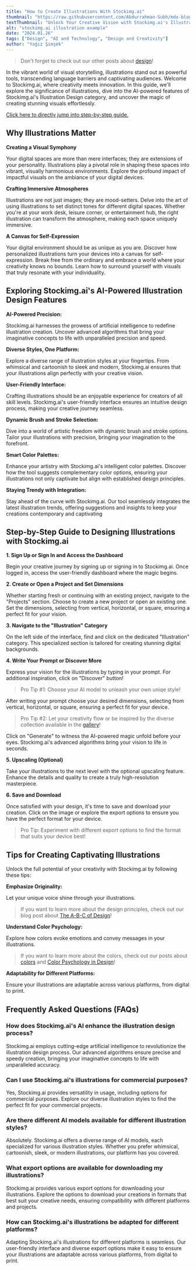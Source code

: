 ```yaml
---
title: "How to Create Illustrations With Stockimg.ai"
thumbnail: "https://raw.githubusercontent.com/Abdurrahman-Subh/mdx-blog/main/images/illustration.png"
textThumbnail: "Unlock Your Creative Vision with Stockimg.ai's Illustration Design: Dive into AI-Powered Artistry, Step-by-Step Guides, and Tips for Captivating Visuals. Transform Your Digital Ambiance effortlessly!"
alt: "stockimg.ai illustration example"
date: "2024.01.26"
tags: ["Design", "AI and Technology", "Design and Creativity"]
author: "Yağız Şimşek"
---
```


<CustomImage
    src="https://raw.githubusercontent.com/Abdurrahman-Subh/mdx-blog/main/images/illustration.png"
    alt="stockimg.ai illustration example"
/>

> Don't forget to check out our other posts about [design](https://stockimg.ai/blog/design)!

In the vibrant world of visual storytelling, illustrations stand out as powerful tools, transcending language barriers and captivating audiences. Welcome to Stockimg.ai, where creativity meets innovation. In this guide, we'll explore the significance of illustrations, dive into the AI-powered features of Stockimg.ai's Illustration Design category, and uncover the magic of creating stunning visuals effortlessly.

[Click here to directly jump into step-by-step guide.](https://stockimg.ai/blog/design/how-to-create-illustration-with-stockimg#step-by-step-guide-to-designing-illustrations-with-stockimgai)

## Why Illustrations Matter

**Creating a Visual Symphony**

Your digital spaces are more than mere interfaces; they are extensions of your personality. Illustrations play a pivotal role in shaping these spaces into vibrant, visually harmonious environments. Explore the profound impact of impactful visuals on the ambiance of your digital devices.

**Crafting Immersive Atmospheres**

Illustrations are not just images; they are mood-setters. Delve into the art of using illustrations to set distinct tones for different digital spaces. Whether you're at your work desk, leisure corner, or entertainment hub, the right illustration can transform the atmosphere, making each space uniquely immersive.

**A Canvas for Self-Expression**

Your digital environment should be as unique as you are. Discover how personalized illustrations turn your devices into a canvas for self-expression. Break free from the ordinary and embrace a world where your creativity knows no bounds. Learn how to surround yourself with visuals that truly resonate with your individuality.

## Exploring Stockimg.ai's AI-Powered Illustration Design Features

**AI-Powered Precision:**

Stockimg.ai harnesses the prowess of artificial intelligence to redefine illustration creation. Uncover advanced algorithms that bring your imaginative concepts to life with unparalleled precision and speed.

**Diverse Styles, One Platform:**

Explore a diverse range of illustration styles at your fingertips. From whimsical and cartoonish to sleek and modern, Stockimg.ai ensures that your illustrations align perfectly with your creative vision.

**User-Friendly Interface:**

Crafting illustrations should be an enjoyable experience for creators of all skill levels. Stockimg.ai's user-friendly interface ensures an intuitive design process, making your creative journey seamless.

**Dynamic Brush and Stroke Selection:**

Dive into a world of artistic freedom with dynamic brush and stroke options. Tailor your illustrations with precision, bringing your imagination to the forefront.

**Smart Color Palettes:**

Enhance your artistry with Stockimg.ai's intelligent color palettes. Discover how the tool suggests complementary color options, ensuring your illustrations not only captivate but align with established design principles.

**Staying Trendy with Integration:**

Stay ahead of the curve with Stockimg.ai. Our tool seamlessly integrates the latest illustration trends, offering suggestions and insights to keep your creations contemporary and captivating

## Step-by-Step Guide to Designing Illustrations with Stockimg.ai

**1. Sign Up or Sign In and Access the Dashboard**

<CustomImage
    src="https://raw.githubusercontent.com/Abdurrahman-Subh/mdx-blog/main/images/stockimg-home.png"
    alt="stockimg.ai home"
/>
Begin your creative journey by signing up or signing in to Stockimg.ai. Once logged in, access the user-friendly dashboard where the magic begins.

**2. Create or Open a Project and Set Dimensions**

<CustomImage
    src="https://raw.githubusercontent.com/Abdurrahman-Subh/mdx-blog/main/images/stockimg-dashboard.png"
    alt="stockimg.ai dashboard"
/>
Whether starting fresh or continuing with an existing project, navigate to the "Projects" section. Choose to create a new project or open an existing one. Set the dimensions, selecting from vertical, horizontal, or square, ensuring a perfect fit for your vision.

**3. Navigate to the "Illustration" Category**

<CustomImage
    src="https://raw.githubusercontent.com/Abdurrahman-Subh/mdx-blog/main/images/stockimg-illustration-category.png"
    alt="finding illustrations category"
/>
On the left side of the interface, find and click on the dedicated "Illustration" category. This specialized section is tailored for creating stunning digital backgrounds.

**4. Write Your Prompt or Discover More**

<CustomImage
    src="https://raw.githubusercontent.com/Abdurrahman-Subh/mdx-blog/main/images/stockimg-illustration-create.gif"
    alt="writing prompts and generating"
/>
Express your vision for the illustrations by typing in your prompt. For additional inspiration, click on "Discover" button!
> Pro Tip #1: Choose your AI model to unleash your own uniqe style!

After writing your prompt choose your desired dimensions, selecting from vertical, horizontal, or square, ensuring a perfect fit for your device.
> Pro Tip #2: Let your creativity flow or be inspired by the diverse collection available in the [gallery](https://stockimg.ai/blog/design)!

Click on "Generate" to witness the AI-powered magic unfold before your eyes. Stockimg.ai's advanced algorithms bring your vision to life in seconds.

**5. Upscaling (Optional)**

<CustomImage
    src="https://raw.githubusercontent.com/Abdurrahman-Subh/mdx-blog/main/images/stockimg-illustration-upscale.gif"
    alt="upscaling"
/>
Take your illustrations to the next level with the optional upscaling feature. Enhance the details and quality to create a truly high-resolution masterpiece.

**6. Save and Download**

<CustomImage
    src="https://raw.githubusercontent.com/Abdurrahman-Subh/mdx-blog/main/images/stockimg-illustration-download.gif"
    alt="saving"
/>
Once satisfied with your design, it's time to save and download your creation. Click on the image or explore the export options to ensure you have the perfect format for your device.

> Pro Tip: Experiment with different export options to find the format that suits your device best!

## Tips for Creating Captivating Illustrations

Unlock the full potential of your creativity with Stockimg.ai by following these tips:

**Emphasize Originality:**

Let your unique voice shine through your illustrations.

> If you want to learn more about the design principles, check out our blog post about [The A-B-C of Design](https://stockimg.ai/blog/design/the-abc-of-design)!

**Understand Color Psychology:**

Explore how colors evoke emotions and convey messages in your illustrations.

> If you want to learn more about the colors, check out our posts about [colors](https://stockimg.ai/blog/logo-color) and [Color Psychology in Design](https://stockimg.ai/blog/design/the-psychology-of-color-in-design)!

**Adaptability for Different Platforms:**

Ensure your illustrations are adaptable across various platforms, from digital to print.

## Frequently Asked Questions (FAQs)

### How does Stockimg.ai's AI enhance the illustration design process?
Stockimg.ai employs cutting-edge artificial intelligence to revolutionize the illustration design process. Our advanced algorithms ensure precise and speedy creation, bringing your imaginative concepts to life with unparalleled accuracy.

### Can I use Stockimg.ai's illustrations for commercial purposes?
Yes, Stockimg.ai provides versatility in usage, including options for commercial purposes. Explore our diverse illustration styles to find the perfect fit for your commercial projects.

### Are there different AI models available for different illustration styles?
Absolutely. Stockimg.ai offers a diverse range of AI models, each specialized for various illustration styles. Whether you prefer whimsical, cartoonish, sleek, or modern illustrations, our platform has you covered.

### What export options are available for downloading my illustrations?
Stockimg.ai provides various export options for downloading your illustrations. Explore the options to download your creations in formats that best suit your creative needs, ensuring compatibility with different platforms and projects.

### How can Stockimg.ai's illustrations be adapted for different platforms?
Adapting Stockimg.ai's illustrations for different platforms is seamless. Our user-friendly interface and diverse export options make it easy to ensure your illustrations are adaptable across various platforms, from digital to print.